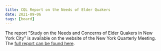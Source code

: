 ```yaml
---
title: CQL Report on the Needs of Elder Quakers
date: 2021-09-06
tags: [board]
---
```


The report "Study on the Needs and Concerns of Elder Quakers in New York City" is available on the website of the New York Quarterly Meeting.  The [full report can be found here](https://www.nycquakers.org/2021/07/15/2021_07_17-cql-final-report-and-documentation-on-needs-study/).
